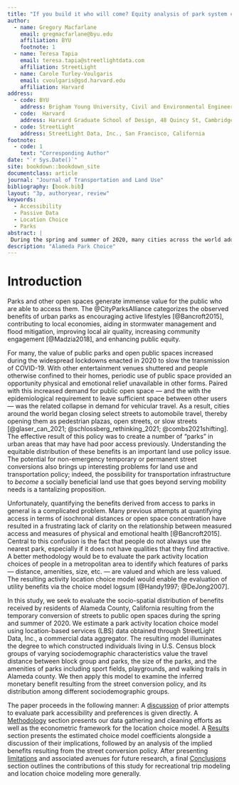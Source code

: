 ```yaml
---
title: "If you build it who will come? Equity analysis of park system changes using passive origin-destination data"
author:
  - name: Gregory Macfarlane
    email: gregmacfarlane@byu.edu
    affiliation: BYU
    footnote: 1
  - name: Teresa Tapia
    email: teresa.tapia@streetlightdata.com
    affiliation: StreetLight
  - name: Carole Turley-Voulgaris
    email: cvoulgaris@gsd.harvard.edu
    affiliation: Harvard
address:
  - code: BYU
    address: Brigham Young University, Civil and Environmental Engineering Department, 430 Engineering Building, Provo, Utah 84602
  - code:  Harvard
    address: Harvard Graduate School of Design, 48 Quincy St, Cambridge, Massachussetts 02138
  - code: StreetLight
    address: StreetLight Data, Inc., San Francisco, California
footnote:
  - code: 1
    text: "Corresponding Author"
date: "`r Sys.Date()`"
site: bookdown::bookdown_site
documentclass: article
journal: "Journal of Transportation and Land Use"
bibliography: [book.bib]
layout: "3p, authoryear, review"
keywords:
  - Accessibility
  - Passive Data
  - Location Choice
  - Parks
abstract: |
 During the spring and summer of 2020, many cities across the world adopted a policy of converting roadway facilities into open pedestrian spaces. This policy was designed to meaningfully improve access to public recreation areas, but the degree to which this access improved among different populations is an important research question. In particular, academic and practical methods to measure socio-spatial access to park facilites rely on arbitrary definitions and are not based in revealed preferences for park facilities. In this study, we evaluate the change in a utility-based park accessibility measure resulting from street conversions in Alameda County, California. Our utility-based accessibility measure is constructed from a park activity location choice model we estimate using mobile device data --- supplied by StreetLight Data, Inc. --- representing trips to parks in that county. The estimated model reveals heterogeneity in inferred affinity for park attributes among different sociodemographic groups. When applied to the street conversion policy in Alameda County, the model suggests an aggregate household-level consumer surplus of over \$600 thousand. This surplus is pro-social in that Black, Hispanic, and low-income households receive a disproportionate share of the surplus, relative to the population distribution. 
description: "Alameda Park Choice"
---
```


# Introduction {#intro}
Parks and other open spaces generate immense value for the public who are able to access them. The @CityParksAlliance categorizes the observed benefits of urban parks as encouraging active lifestyles [@Bancroft2015], contributing to local economies, aiding in stormwater management and flood mitigation, improving local air quality, increasing community engagement [@Madzia2018], and enhancing public equity.

For many, the value of public parks and open public spaces increased during the widespread lockdowns enacted in 2020 to slow the transmission of COVID-19. With other entertainment venues shuttered and people otherwise confined to their homes, periodic use of public space provided an opportunity physical and emotional relief unavailable in other forms. Paired with this increased demand for public open space --- and the with the epidemiological requirement to leave sufficient space between other users --- was the related collapse in demand for vehicular travel. As a result, cities around the world began closing select streets to automobile travel, thereby opening them as pedestrian plazas, open streets, or slow streets [@glaser_can_2021; @schlossberg_rethinking_2021; @combs2021shifting]. The effective result of this policy was to create a number of "parks" in urban areas that may have had poor access previously. Understanding the equitable distribution of these benefits is an important land use policy issue. The potential for non-emergency temporary or permanent street conversions also brings up interesting problems for land use and transportation policy; indeed, the possibility for transportation infrastructure to *become* a socially beneficial land use that goes beyond serving mobility needs is a tantalizing proposition.

Unfortunately, quantifying the benefits derived from access to parks in general is a complicated problem. Many previous attempts at quantifying access in terms of isochronal distances or open space concentration have resulted in a frustrating lack of clarity on the relationship between measured access and measures of physical and emotional health [@Bancroft2015]. Central to this confusion is the fact that people do not always use the nearest park, especially if it does not have qualities that they find attractive. A better methodology would be to evaluate the park activity location choices of people in a metropolitan area to identify which features of parks --- distance, amenities, size, etc. --- are valued and which are less valued. The resulting activity location choice model would enable the evaluation of utility benefits via the choice model logsum [@Handy1997; @DeJong2007].

In this study, we seek to evaluate the socio-spatial distribution of benefits received by residents of Alameda County, California resulting from the  temporary conversion of streets to public open spaces during the spring and summer of 2020. We estimate a park activity location choice model using location-based services (LBS) data obtained through StreetLight Data, Inc., a commercial data  aggregator. The resulting model illuminates the degree to which constructed individuals living in U.S. Census block groups of varying sociodemographic characteristics value the travel distance between block group and parks, the size of the parks, and the amenities of parks including sport fields, playgrounds, and walking trails in Alameda county. We then apply this model to examine the inferred monetary benefit resulting from the street conversion policy, and its distribution among different sociodemographic groups.

The paper proceeds in the following manner: A [discussion](#literature) of prior attempts to evaluate park accessibility and preferences is given directly. A [Methodology](#methodology) section presents our data gathering and cleaning efforts as well as the econometric framework for the location choice model. A [Results](#results) section presents the estimated choice model coefficients alongside a discussion of their implications, followed by an analysis of the implied benefits resulting from the street conversion policy. After presenting [limitations](#limitations) and associated avenues for future research, a final [Conclusions](#conclusions) section outlines the contributions of this study for recreational trip modeling and location choice modeling more generally.